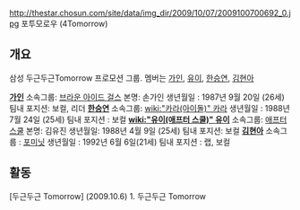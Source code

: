 http://thestar.chosun.com/site/data/img_dir/2009/10/07/2009100700692_0.jpg
포투모로우 (4Tomorrow)

== 개요 ==
삼성 두근두근Tomorrow 프로모션 그룹.
멤버는 [[가인]], [[유이]], [[한승연]], [[김현아]]

'''[[가인]]'''
소속그룹: [[브라운 아이드 걸스]]
본명: 손가인
생년월일 : 1987년 9월 20일 (26세)
팀내 포지션: 보컬, 리더
'''[[한승연]]'''
소속그룹: [[wiki:"카라(아이돌)" 카라]]
생년월일 : 1988년 7월 24일 (25세)
팀내 포지션 : 보컬
'''[[wiki:"유이(애프터 스쿨)" 유이]]'''
소속그룹: [[애프터 스쿨]]
본명: 김유진
생년월일: 1988년 4월 9일 (25세)
팀내 포지션: 보컬
'''[[김현아]]'''
소속그룹 : [[포미닛]]
생년월일 : 1992년 6월 6일(21세)
팀내 포지션 : 랩, 보컬

== 활동 == 
[두근두근 Tomorrow] (2009.10.6)
1. 두근두근 Tomorrow




{{{#!html
<iframe width="560" height="349" src="http://www.youtube.com/embed/sPnr0sdlEf0" frameborder="0" allowfullscreen></iframe>}}}
